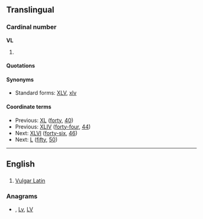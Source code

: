 ==Translingual==

===Cardinal number===
'''VL'''

# {{rare|nonstandard|lang=mul}} {{non-gloss definition|The [[Roman numeral]] representing [[forty-five]] ([[45]]).}}

====Quotations====
{{seeCites}}

====Synonyms====
* Standard forms: [[XLV]], [[xlv]]

====Coordinate terms====
* Previous: [[XL]] ([[forty]], [[40]])
* Previous: [[XLIV]] ([[forty-four]], [[44]])
* Next: [[XLVI]] ([[forty-six]], [[46]])
* Next: [[L]] ([[fifty]], [[50]])

----

==English==

==={{abbreviation}}===
{{en-abbr}}

# [[Vulgar Latin]]

===Anagrams===
* {{alphagram|[[lv#English|lv]]}} , [[Lv#English|Lv]], [[LV#English|LV]]
